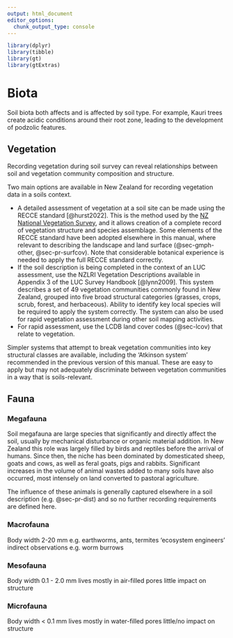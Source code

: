 ```yaml
---
output: html_document
editor_options: 
  chunk_output_type: console
---
```


```r
library(dplyr)
library(tibble)
library(gt)
library(gtExtras)
```

# Biota {#sec-biota}

Soil biota both affects and is affected by soil type. For example, Kauri trees create acidic conditions around their root zone, leading to the development of podzolic features.  

## Vegetation {#sec-veg}

Recording vegetation during soil survey can reveal relationships between soil and vegetation community composition and structure.

Two main options are available in New Zealand for recording vegetation data in a soils context.

-   A detailed assessment of vegetation at a soil site can be made using the RECCE standard [@hurst2022]. This is the method used by the [NZ National Vegetation Survey](https://nvs.landcareresearch.co.nz/), and it allows creation of a complete record of vegetation structure and species assemblage. Some elements of the RECCE standard have been adopted elsewhere in this manual, where relevant to describing the landscape and land surface (@sec-gmph-other, @sec-pr-surfcov). Note that considerable botanical experience is needed to apply the full RECCE standard correctly.
-   If the soil description is being completed in the context of an LUC assessment, use the NZLRI Vegetation Descriptions available in Appendix 3 of the LUC Survey Handbook [@lynn2009]. This system describes a set of 49 vegetation communities commonly found in New Zealand, grouped into five broad structural categories (grasses, crops, scrub, forest, and herbaceous). Ability to identify key local species will be required to apply the system correctly. The system can also be used for rapid vegetation assessment during other soil mapping activities.
- For rapid assessment, use the LCDB land cover codes (@sec-lcov) that relate to vegetation.

Simpler systems that attempt to break vegetation communities into key structural classes are available, including the 'Atkinson system' recommended in the previous version of this manual. These are easy to apply but may not adequately discriminate between vegetation communities in a way that is soils-relevant.

## Fauna {#sec-fauna}

### Megafauna {#sec-fauna-mega}

Soil megafauna are large species that significantly and directly affect the soil, usually by mechanical disturbance or organic material addition. In New Zealand this role was largely filled by birds and reptiles before the arrival of humans. Since then, the niche has been dominated by domesticated sheep, goats and cows, as well as feral goats, pigs and rabbits. Significant increases in the volume of animal wastes added to many soils have also occurred, most intensely on land converted to pastoral agriculture.

The influence of these animals is generally captured elsewhere in a soil description (e.g. @sec-pr-dist) and so no further recording requirements are defined here.

### Macrofauna

Body width 2-20 mm
e.g. earthworms, ants, termites
'ecosystem engineers'
indirect observations e.g. worm burrows


### Mesofauna

Body width 0.1 - 2.0 mm
lives mostly in air-filled pores
little impact on structure

### Microfauna {#sec-fauna-small}

Body width < 0.1 mm
lives mostly in water-filled pores
little/no impact on structure
